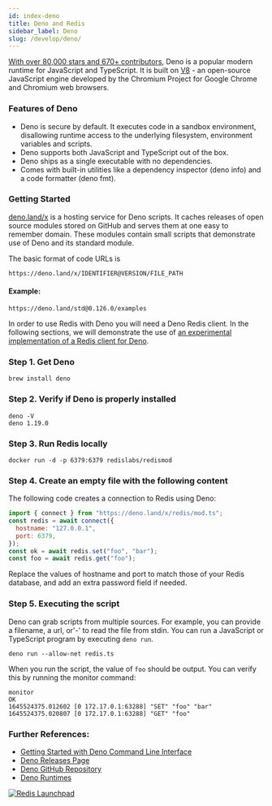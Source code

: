 ```yaml
---
id: index-deno
title: Deno and Redis
sidebar_label: Deno 
slug: /develop/deno/
---
```



[With over 80,000 stars and 670+ contributors](https://github.com/denoland/deno), Deno is a popular modern runtime for JavaScript and TypeScript. It is built on [V8](https://v8.dev/) - an open-source JavaScript engine developed by the Chromium Project for Google Chrome and Chromium web browsers. 

### Features of Deno


- Deno is secure by default. It executes code in a sandbox environment, disallowing runtime access to the underlying filesystem, environment variables and scripts.  
- Deno supports both JavaScript and TypeScript out of the box.
- Deno ships as a single executable with no dependencies.
- Comes with built-in utilities like a dependency inspector (deno info) and a code formatter (deno fmt).


### Getting Started

[deno.land/x](https://deno.land/x) is a hosting service for Deno scripts. It caches releases of open source modules stored on GitHub and serves them at one easy to remember domain. These modules contain small scripts that demonstrate use of Deno and its standard module.

The basic format of code URLs is 

```
https://deno.land/x/IDENTIFIER@VERSION/FILE_PATH 
```

#### Example: 
 
```
https://deno.land/std@0.126.0/examples
```


In order to use Redis with Deno you will need a Deno Redis client. In the following sections, we will demonstrate the use of [an experimental implementation of a Redis client for Deno](https://deno.land/x/redis@v0.25.3). 




### Step 1. Get Deno 


```
brew install deno
```

### Step 2. Verify if Deno is properly installed

```
deno -V
deno 1.19.0
```


### Step 3. Run Redis locally
 
```
docker run -d -p 6379:6379 redislabs/redismod
```

### Step 4. Create an empty file with the following content


The following code creates a connection to Redis using Deno:

```javascript
import { connect } from "https://deno.land/x/redis/mod.ts";
const redis = await connect({
  hostname: "127.0.0.1",
  port: 6379,
});
const ok = await redis.set("foo", "bar");
const foo = await redis.get("foo");
```


Replace the values of hostname and port to match those of your Redis database, and add an extra password field if needed.


### Step 5. Executing the script

Deno can grab scripts from multiple sources.  For example, you can provide a filename, a url, or'-' to read the file from stdin. 
You can run a JavaScript or TypeScript program by executing ```deno run```.


```
deno run --allow-net redis.ts

```

When you run the script, the value of `foo` should be output. You can verify this by running the monitor command:

```
monitor
OK
1645524375.012602 [0 172.17.0.1:63288] "SET" "foo" "bar"
1645524375.020807 [0 172.17.0.1:63288] "GET" "foo"

```



### Further References:

- [Getting Started with Deno Command Line Interface](https://deno.land/manual@v1.19.0/getting_started/command_line_interface)
- [Deno Releases Page](https://github.com/denoland/deno/releases)
- [Deno GitHub Repository](https://github.com/denoland/deno)
- [Deno Runtimes](https://deno.land/manual@v1.19.0/runtime)


 

<div>
<a href="https://launchpad.redis.com" target="_blank" rel="noopener" className="link"> <img src="/img/launchpad.png"  className="thumb" loading="lazy" alt="Redis Launchpad" /></a>
</div> 
